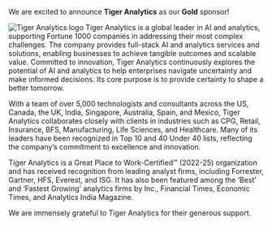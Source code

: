 We are excited to announce **Tiger Analytics** as our **Gold** sponsor!

<img
  src="/images/sponsors/tiger-analytics-black.png"
  alt="Tiger Analytics logo"
  width="full"
  className="dark:bg-gray-100 p-4 rounded"
/>
Tiger Analytics is a global leader in AI and analytics, supporting Fortune 1000 companies in addressing their most complex challenges. The company provides full-stack AI and analytics services and solutions, enabling businesses to achieve tangible outcomes and scalable value. Committed to innovation, Tiger Analytics continuously explores the potential of AI and analytics to help enterprises navigate uncertainty and make informed decisions. Its core purpose is to provide certainty to shape a better tomorrow.

With a team of over 5,000 technologists and consultants across the US, Canada, the UK, India, Singapore, Australia, Spain, and Mexico, Tiger Analytics collaborates closely with clients in industries such as CPG, Retail, Insurance, BFS, Manufacturing, Life Sciences, and Healthcare. Many of its leaders have been recognized in Top 10 and 40 Under 40 lists, reflecting the company’s commitment to excellence and innovation.

Tiger Analytics is a Great Place to Work-Certified™ (2022-25) organization and has received recognition from leading analyst firms, including Forrester, Gartner, HFS, Everest, and ISG. It has also been featured among the ‘Best’ and ‘Fastest Growing’ analytics firms by Inc., Financial Times, Economic Times, and Analytics India Magazine.

We are immensely grateful to Tiger Analytics for their generous support.

